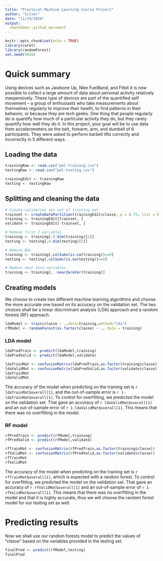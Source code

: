 ```yaml
---
title: "Practical Machine Learning Course Project"
author: "Silver"
date: "11/29/2020"
output:
  rmarkdown::github_document
---
```


```r
knitr::opts_chunk$set(echo = TRUE)
library(caret)
library(randomForest)
set.seed(9916)
```

# Quick summary

Using devices such as Jawbone Up, Nike FuelBand, and Fitbit it is now possible to collect a large amount of data about personal activity relatively inexpensively. These type of devices are part of the quantified self movement – a group of enthusiasts who take measurements about themselves regularly to improve their health, to find patterns in their behavior, or because they are tech geeks. One thing that people regularly do is quantify how much of a particular activity they do, but they rarely quantify how well they do it. In this project, your goal will be to use data from accelerometers on the belt, forearm, arm, and dumbell of 6 participants. They were asked to perform barbell lifts correctly and incorrectly in 5 different ways.

## Loading the data
```r
trainingRaw <- read.csv("pml-training.csv")
testingRaw <- read.csv("pml-testing.csv")

trainingEdit <- trainingRaw
testing <- testingRaw
```

## Splitting and cleaning the data

```r
# Create validation set out of training set
trainset <- createDataPartition(trainingEdit$classe, p = 0.75, list = FALSE)
training <- trainingEdit[trainset, ]
validate <- trainingEdit[-trainset, ]

# Remove first 7 variables
training <- training[,8:dim(training)[2]]
testing <- testing[,8:dim(testing)[2]]

# Remove NAs
training <- training[,colSums(is.na(training))==0]
testing <- testing[,colSums(is.na(testing))==0]

# Remove near zero variables
training <- training[, -nearZeroVar(training)]
```

## Creating models
We choose to create two different machine learning algorithms and choose the more accurate one based on its accuracy on the validation set. The two choices shall be a linear discriminant analysis (LDA) approach and a random forests (RF) approach.

```r
ldaModel <- train(classe ~ .,data=training,method="lda")
rfModel <- randomForest(as.factor(classe) ~ ., data = training)
```

### LDA model
```r
ldaPredTrain <- predict(ldaModel,training)
ldaPredValid <- predict(ldaModel,validate)
```

```r
ldaTrainMat <- confusionMatrix(ldaPredTrain,as.factor(training$classe))
ldaValidMat <- confusionMatrix(ldaPredValid,as.factor(validate$classe))
ldaTrainMat
ldaValidMat
```
The accuracy of the model when predicting on the training set is `r ldaTrainMat$overall[1]`, and the out-of-sample error is `r 1-ldaTrainMat$overall[1]`. To control for overfitting, we predicted the model on the validation set. That gave an accuracy of `r ldaValidMat$overall[1]` and an out-of-sample error of `r 1-ldaValidMat$overall[1]`. This means that there was no overfitting in the model.

### RF model

```r
rfPredTrain <- predict(rfModel,training)
rfPredValid <- predict(rfModel,validate)
```

```r
rfTrainMat <- confusionMatrix(rfPredTrain,as.factor(training$classe))
rfValidMat <- confusionMatrix(rfPredValid,as.factor(validate$classe))
rfTrainMat
rfValidMat
```
The accuracy of the model when predicting on the training set is `r rfTrainMat$overall[1]`, which is expected with a random forest. To control for overfitting, we predicted the model on the validation set. That gave an accuracy of `r rfValidMat$overall[1]` and an out-of-sample error of `r 1-rfValidMat$overall[1]`. This means that there was no overfitting in the model and that it is highly accurate, thus we will choose the random forest model for our testing set as well.

# Predicting results
Now we shall use our random forests model to predict the values of "classe" based on the variables provided in the testing set.

```r
finalPred <- predict(rfModel,testing)
finalPred
```